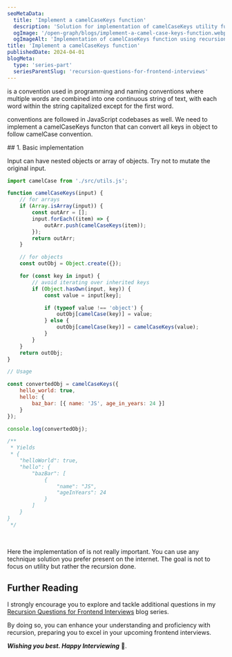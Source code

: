 ```yaml
---
seoMetaData:
  title: 'Implement a camelCaseKeys function'
  description: 'Solution for implementation of camelCaseKeys utility function question using recursion asked in frontend interviews.'
  ogImage: '/open-graph/blogs/implement-a-camel-case-keys-function.webp'
  ogImageAlt: 'Implementation of camelCaseKeys function using recursion'
title: 'Implement a camelCaseKeys function'
publishedDate: 2024-04-01
blogMeta:
  type: 'series-part'
  seriesParentSlug: 'recursion-questions-for-frontend-interviews'
---
```


<InlineCode code="camelCase" /> is a convention used in programming and naming conventions where multiple words are
combined into one continuous string of text, with each word within the string capitalized except for the first word.

<InlineCode code="camelCase" /> conventions are followed in JavaScript codebases as well. We need to implement a
camelCaseKeys functon that can convert all keys in object to follow camelCase convention.

<section>
## 1. Basic implementation

Input can have nested objects or array of objects. Try not to mutate the original input.

```js title="./src/camelCaseKeys.js"
import camelCase from './src/utils.js';

function camelCaseKeys(input) {
	// for arrays
	if (Array.isArray(input)) {
		const outArr = [];
		input.forEach((item) => {
			outArr.push(camelCaseKeys(item));
		});
		return outArr;
	}

	// for objects
	const outObj = Object.create({});

	for (const key in input) {
		// avoid iterating over inherited keys
		if (Object.hasOwn(input, key)) {
			const value = input[key];

			if (typeof value !== 'object') {
				outObj[camelCase(key)] = value;
			} else {
				outObj[camelCase(key)] = camelCaseKeys(value);
			}
		}
	}
	return outObj;
}

// Usage

const convertedObj = camelCaseKeys({
	hello_world: true,
	hello: {
		baz_bar: [{ name: 'JS', age_in_years: 24 }]
	}
});

console.log(convertedObj);

/**
 * Yields
 * {
    "helloWorld": true,
    "hello": {
        "bazBar": [
            {
                "name": "JS",
                "ageInYears": 24
            }
        ]
    }
}
 */
```

<br />

Here the implementation of <InlineCode code="camelCase"/> is not really important. You can use any technique solution you prefer present on the internet. The goal is not to focus on utility but rather the recursion done.

</section>

## Further Reading

I strongly encourage you to explore and tackle additional questions in my [Recursion Questions for Frontend Interviews](/blog/recursion-questions-for-frontend-interviews/ 'Find more question on recursion in the recursion questions for frontend interviews blog series') blog series.

By doing so, you can enhance your understanding and proficiency with recursion, preparing you to excel in your upcoming frontend interviews.

**_Wishing you best. Happy Interviewing_** 🫡.
